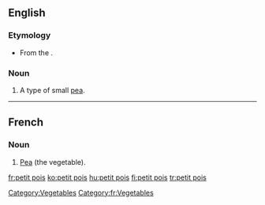 ==English==

===Etymology===
* From the {{etyl|fr}}.

===Noun===
{{en-noun|sg=[[petit]] [[pois]]|-}}

# A type of small [[pea]].

----

==French==

===Noun===
{{fr-noun|m|singular=[[petit#French|petit]] [[pois#French|pois]]|plural=petits pois}}

# [[pea|Pea]] (the vegetable).

[[Category:Vegetables]]
[[Category:fr:Vegetables]]

[[fr:petit pois]]
[[ko:petit pois]]
[[hu:petit pois]]
[[fi:petit pois]]
[[tr:petit pois]]